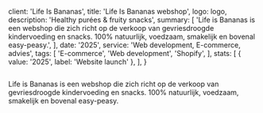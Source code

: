 
  client: 'Life Is Bananas',
  title: 'Life Is Bananas webshop',
  logo: logo,
  description: 'Healthy purées & fruity snacks',
  summary: [
    'Life is Bananas is een webshop die zich richt op de verkoop van gevriesdroogde kindervoeding en snacks. 100% natuurlijk, voedzaam, smakelijk en bovenal easy-peasy.',
  ],
  date: '2025',
  service: 'Web development, E-commerce, advies',
  tags: [
    'E-commerce',
    'Web development',
    'Shopify',
  ],
  stats: [
    { value: '2025', label: 'Website launch' },
  ],
}


<Image src={lifeisbananas} alt="" />

Life is Bananas is een webshop die zich richt op de verkoop van gevriesdroogde kindervoeding en snacks. 100% natuurlijk, voedzaam, smakelijk en bovenal easy-peasy.